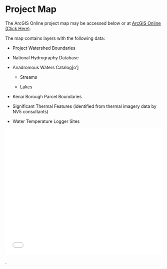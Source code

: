 # Project Map

The ArcGIS Online project map may be accessed below or at [ArcGIS Online (Click Here)](https://arcg.is/19Pqe0).

The map contains layers with the following data:

-   Project Watershed Boundaries

-   National Hydrography Database

-   Anadromous Waters Catalog[o']

    -   Streams

    -   Lakes

-   Kenai Borough Parcel Boundaries

-   Significant Thermal Features (identified from thermal imagery data by NV5 consultants)

-   Water Temperature Logger Sites

```{=html}
<style>.embed-container {position: relative; padding-bottom: 80%; height: 0; max-width: 100%;} .embed-container iframe, .embed-container object, .embed-container iframe{position: absolute; top: 0; left: 0; width: 100%; height: 100%;} small{position: absolute; z-index: 40; bottom: 0; margin-bottom: -15px;}</style>
```
::: embed-container
<iframe width="500" height="400" frameborder="0" scrolling="no" marginheight="0" marginwidth="0" title="Kenai_Thermal_Imagery" src="//kwf.maps.arcgis.com/apps/Embed/index.html?webmap=2ec2c96346d94a90ac4b53f6134f6c4d&amp;extent=-152.1024,60.0586,-148.9218,60.7986&amp;home=true&amp;zoom=true&amp;previewImage=false&amp;scale=true&amp;search=true&amp;searchextent=false&amp;details=true&amp;legendlayers=true&amp;active_panel=legend&amp;basemap_gallery=true&amp;disable_scroll=true&amp;theme=light">

</iframe>
:::

.
